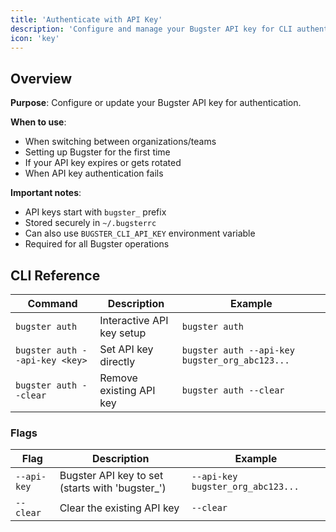 ```yaml
---
title: 'Authenticate with API Key'
description: 'Configure and manage your Bugster API key for CLI authentication'
icon: 'key'
---
```


## Overview

**Purpose**: Configure or update your Bugster API key for authentication.

**When to use**:
- When switching between organizations/teams
- Setting up Bugster for the first time
- If your API key expires or gets rotated
- When API key authentication fails

**Important notes**:
- API keys start with `bugster_` prefix
- Stored securely in `~/.bugsterrc` 
- Can also use `BUGSTER_CLI_API_KEY` environment variable
- Required for all Bugster operations

## CLI Reference

| Command | Description | Example |
|---------|-------------|---------|
| `bugster auth` | Interactive API key setup | `bugster auth` |
| `bugster auth --api-key <key>` | Set API key directly | `bugster auth --api-key bugster_org_abc123...` |
| `bugster auth --clear` | Remove existing API key | `bugster auth --clear` |

### Flags

| Flag | Description | Example |
|------|-------------|---------|
| `--api-key` | Bugster API key to set (starts with 'bugster_') | `--api-key bugster_org_abc123...` |
| `--clear` | Clear the existing API key | `--clear` |


